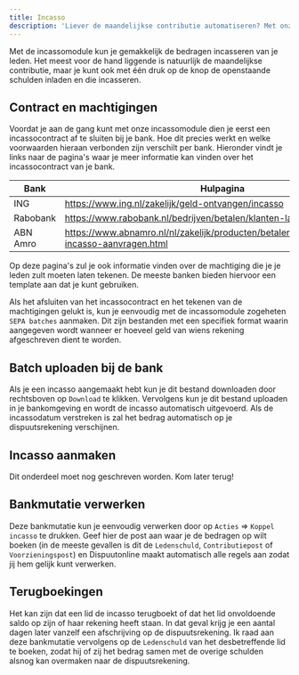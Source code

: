 ```yaml
---
title: Incasso
description: 'Liever de maandelijkse contributie automatiseren? Met onze Incassomodule bespaar je ontzettend veel tijd en zijn wanbetalers verleden tijd.'
---
```


Met de incassomodule kun je gemakkelijk de bedragen incasseren van je leden. Het meest voor de hand liggende is natuurlijk de maandelijkse contributie, maar je kunt ook met één druk op de knop de openstaande schulden inladen en die incasseren.

## Contract en machtigingen
Voordat je aan de gang kunt met onze incassomodule dien je eerst een incassocontract af te sluiten bij je bank. Hoe dit precies werkt en welke voorwaarden hieraan verbonden zijn verschilt per bank.
Hieronder vindt je links naar de pagina's waar je meer informatie kan vinden over het incassocontract van je bank.

| Bank       | Hulpagina                                                                                        |
| ---------- | ------------------------------------------------------------------------------------------------ |
| ING        | https://www.ing.nl/zakelijk/geld-ontvangen/incasso                                               |
| Rabobank   | https://www.rabobank.nl/bedrijven/betalen/klanten-laten-betalen/incasso                          |
| ABN Amro   | https://www.abnamro.nl/nl/zakelijk/producten/betalen/sepa/incasso/sepa-incasso-aanvragen.html    |

Op deze pagina's zul je ook informatie vinden over de machtiging die je je leden zult moeten laten tekenen. De meeste banken bieden hiervoor een template aan dat je kunt gebruiken.

Als het afsluiten van het incassocontract en het tekenen van de machtigingen gelukt is, kun je eenvoudig met de incassomodule zogeheten ```SEPA batches``` aanmaken. Dit zijn bestanden met een specifiek format waarin aangegeven wordt wanneer er hoeveel geld van wiens rekening afgeschreven dient te worden.

## Batch uploaden bij de bank
Als je een incasso aangemaakt hebt kun je dit bestand downloaden door rechtsboven op ```Download``` te klikken. Vervolgens kun je dit bestand uploaden in je bankomgeving en wordt de incasso automatisch uitgevoerd. Als de incassodatum verstreken is zal het bedrag automatisch op je dispuutsrekening verschijnen.

## Incasso aanmaken
<Info>Dit onderdeel moet nog geschreven worden. Kom later terug!</Info>

## Bankmutatie verwerken
Deze bankmutatie kun je eenvoudig verwerken door op ```Acties``` => ```Koppel incasso``` te drukken. Geef hier de post aan waar je de bedragen op wilt boeken (in de meeste gevallen is dit de ```Ledenschuld```, ```Contributiepost``` of ```Voorzieningspost```) en Dispuutonline maakt automatisch alle regels aan zodat jij hem gelijk kunt verwerken.

## Terugboekingen
Het kan zijn dat een lid de incasso terugboekt of dat het lid onvoldoende saldo op zijn of haar rekening heeft staan. In dat geval krijg je een aantal dagen later vanzelf een afschrijving op de dispuutsrekening. Ik raad aan deze bankmutatie vervolgens op de ```Ledenschuld``` van het desbetreffende lid te boeken, zodat hij of zij het bedrag samen met de overige schulden alsnog kan overmaken naar de dispuutsrekening.